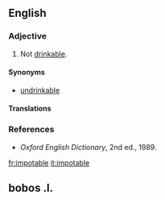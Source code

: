 ==English==

===Adjective===
{{en-adj|-}}

# {{rare}} Not [[drinkable]].

====Synonyms====
* [[undrinkable]]

====Translations====
{{trans-see|not drinkable|undrinkable}}

===References===
* ''Oxford English Dictionary'', 2nd ed., 1989.

[[fr:impotable]]
[[it:impotable]]
==bobos .l.==